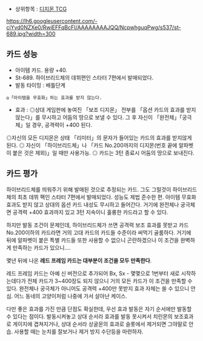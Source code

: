 * 상위항목 : [[디지몬 TCG]]

https://lh6.googleusercontent.com/-ciYvd0NZXe0/RwiEFFqBcFI/AAAAAAAAJQQ/NcpwhguqPwg/s537/st-689.jpg?width=300

== 카드 성능 ==
* 아이템 카드. 용량 +40.
* St-689. 하이브리드체의 데뷔편인 스타터 7편에서 발매되었다.
* 발동 타이밍 : 배틀단계
 ◎「아이템을 무효화」하는 효과를 받지 않는다.
* 효과 : ◎상대 게임판에 놓여진 「보조 디지몬」 전부를 「옵션 카드의 효과를 받지 않는다」를 무시하고 어둠의 땅으로 보낼 수 있다. 그 후 자신이 「완전체」「궁극체」일 경우, 공격력이 +400 된다.
◎자신의 모든 디지몬은 상태 「리미터」의 문자가 들어있는 카드의 효과를 받지않게 된다.
◎ 자신이 「하이브리드체」나 「카드 No.200까지의 디지몬(번호 끝에 알파벳이 붙은 것은 제외)」일 때만 사용가능.
◎ 카드는 3턴 종료시 어둠의 땅으로 보내진다.

== 카드 평가 ==
하이브리드체를 띄워주기 위해 발매된 것으로 추정되는 카드. 그도 그럴것이 하이브리드체의 최초 데뷔 팩인 스타터 7편에서 발매되었다. 성능도 제법 준수한 편. 아이템 무효화 효과도 받지 않고 상대의 옵션 카드 내성도 무시하고 들어간다. 거기에 완전체나 궁극체면 공격력 +400 효과까지 있고 3턴 지속이니 훌륭한 카드라고 할 수 있다.

하지만 발동 조건이 문제인데, 하이브리드체가 쓰면 공격력 보조 효과를 못받고 카드 No.200이하의 카드라면 거의 고대 카드의 카드들 수준이라 써먹기 골룸하다. 거기에 뒤에 알파벳이 붙은 특별 카드들 또한 사용할 수 없으니 곤란하겠으나 이 조건을 완벽하게 만족하는 카드가 있으니....


몇년 뒤에 나온 '''레드 프레임 카드는 대부분이 조건을 모두 만족한다'''.

레드 프레임 카드는 아예 신 버전으로 추가되어 Bx, Sx - 몇몇으로 1번부터 새로 시작하는데다가 전체 카드가 3~400장도 되지 않으니 거의 모든 카드가 이 조건을 만족할 수 있다. 완전체나 궁극체가 아니어도 공격력 +400만 못받지 효과 자체는 쓸 수 있으니 안심. 어느 동네의 고양이처럼 나중에 가서 살아난 케이스.

다만 좋은 효과를 가진 만큼 단점도 확실한데, 우선 효과 발동은 자기 순서에만 발동할 수 있다는 점이다. 발동시켜놓고 상대 순서라 효과를 발동 못시켜서 치린몬의 보조효과로 게이지에 겹쳐지거나, 상대 순서라 상굴몬의 효과로 슬롯에서 제거되면 그야말로 안습. 사용할 때는 눈치를 잘보거나 제거 방지 수단등을 마련하자.
